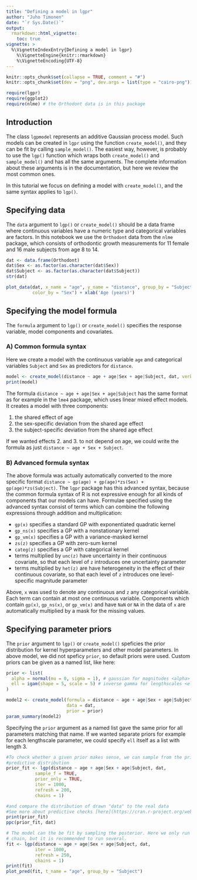 ```yaml
---
title: "Defining a model in lgpr"
author: "Juho Timonen"
date: "`r Sys.Date()`"
output: 
  rmarkdown::html_vignette:
    toc: true
vignette: >
  %\VignetteIndexEntry{Defining a model in lgpr}
    %\VignetteEngine{knitr::rmarkdown}
    %\VignetteEncoding{UTF-8}
---
```


```r
knitr::opts_chunk$set(collapse = TRUE, comment = "#")
knitr::opts_chunk$set(dev = "png", dev.args = list(type = "cairo-png"))
```

```r
require(lgpr)
require(ggplot2)
require(nlme) # the Orthodont data is in this package
```

## Introduction
The class `lgpmodel` represents an additive Gaussian process model. Such models
can be created in `lgpr` using the function `create_model()`, and they
can be fit by calling `sample_model()`. The easiest way, however, is probably
to use the `lgp()` function which wraps both `create_model()` and `sample_model()` and has all the same arguments. The complete
information about these arguments is in the documentation, but here we review
the most common ones. 

In this tutorial we focus on defining a model with
`create_model()`, and the same syntax applies to `lgp()`.

## Specifying data
The `data` argument to `lgp()` or `create_model()` should be a data frame
where continuous variables have a numeric type and categorical variables
are factors. In this notebook we use the `Orthodont` data from the `nlme` package, which consists of orthodontic growth measurements for 11 female and 16 male subjects from age 8 to 14.
```r
dat <- data.frame(Orthodont)
dat$Sex <- as.factor(as.character(dat$Sex))
dat$Subject <- as.factor(as.character(dat$Subject))
str(dat)
```
```r
plot_data(dat, x_name = "age", y_name = "distance", group_by = "Subject",
          color_by = "Sex") + xlab('Age (years)')
```

## Specifying the model formula
The `formula` argument to `lgp()` or `create_model()` specifies
the response variable, model components and covariates.

### A) Common formula syntax
Here we create a model with the continuous variable `age` and categorical variables `Subject` and `Sex` as predictors for `distance`. 
```r
model <- create_model(distance ~ age + age|Sex + age|Subject, dat, verbose = FALSE)
print(model)
```
The formula `distance ~ age + age|Sex + age|Subject` has the same format as for example in the `lme4` package, which uses linear mixed effect models. It creates a model with three components:

  1. the shared effect of age
  2. the sex-specific deviation from the shared age effect
  3. the subject-specific deviation from the shared age effect

If we wanted effects 2. and 3. to not depend on age, we could write the formula as just `distance ~ age + Sex + Subject`.

### B) Advanced formula syntax
The above formula was actually automatically converted to the more specific format `distance ~ gp(age) + gp(age)*zs(Sex) + gp(age)*zs(Subject)`. The `lgpr` package has this advanced syntax, because the common formula syntax of R is not
expressive enough for all kinds of components that our models can have.
Formulae specified using the advanced syntax consist of terms which can combine
the following expressions through addition and multiplication:

  * `gp(x)` specifies a standard GP with exponentiated quadratic kernel
  * `gp_ns(x)` specifies a GP with a nonstationary kernel
  * `gp_vm(x)` specifies a GP with a variance-masked kernel
  * `zs(z)` specifies a GP with zero-sum kernel
  * `categ(z)` specifies a GP with categorical kernel
  *  terms multiplied by `unc(z)` have uncertainty in their
  continuous covariate, so that each level of `z` introduces one uncertainty
  parameter
  * terms multiplied by `het(z)` are have heterogeneity in the effect of their
  continuous covariate, so that each level of `z` introduces one level-specific
  magnitude parameter

Above, `x` was used to denote any continuous and `z` any categorical variable.
Each term can contain at most one continuous variable. Components which contain `gp(x)`, `gp_ns(x)`, or `gp_vm(x)` and have `NaN` or `NA` in the data of `x` are automatically multiplied by a mask for the missing values.
  
## Specifying parameter priors
The `prior` argument to `lgp()` or `create_model()` speficies the prior
distribution for kernel hyperparameters and other model parameters. In above model, we did not speficy `prior`, so default priors were
used. Custom priors can be given as a named list, like here:
```r
prior <- list(
  alpha = normal(mu = 0, sigma = 1), # gaussian for magnitudes <alpha>
  ell = igam(shape = 5, scale = 5) # inverse gamma for lengthscales <ell>
)

model2 <- create_model(formula = distance ~ age + age|Sex + age|Subject, 
                       data = dat, 
                       prior = prior)
param_summary(model2)
```
Specifying the `prior` argument as a named list gave the same prior for
all parameters matching that name. If we wanted separate priors for example 
for each lengthscale parameter, we could specify `ell` itself as a list
with length 3.

```r
#To check whether a given prior makes sense, we can sample from the prior
#predictive distribution
prior_fit <- lgp(distance ~ age + age|Sex + age|Subject, dat,
           sample_f = TRUE,
           prior_only = TRUE,
           iter = 1000,
           refresh = 200,
           chains = 1)

#and compare the distribution of drawn "data" to the real data
#See more about predictive checks [here](https://cran.r-project.org/web/packages/bayesplot/vignettes/graphical-ppcs.html).
print(prior_fit)
ppc(prior_fit, dat)
```

```r
# The model can the be fit by sampling the posterior. Here we only run one 
# chain, but it is recommended to run several.
fit <- lgp(distance ~ age + age|Sex + age|Subject, dat,
           iter = 1000,
           refresh = 250,
           chains = 1)
print(fit)
plot_pred(fit, t_name = "age", group_by = "Subject")
```

